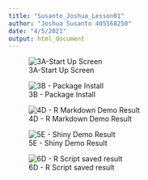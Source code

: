 ```yaml
---
title: "Susanto_Joshua_Lesson01"
author: "Joshua Susanto 405568250"
date: "4/5/2021"
output: html_document
---
```


![3A-Start Up Screen](lesson1-3a.png)

![3B - Package Install](3b_lesson1.png)

![4D - R Markdown Demo Result](4d_lesson1.png)

![5E - Shiny Demo Result](5e_lesson1.png)

![6D - R Script saved result](6d_lesson1.png)